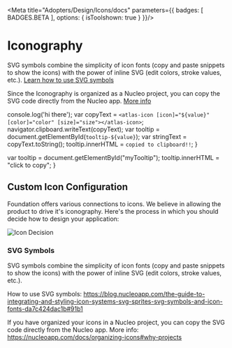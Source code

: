 
<Meta title="Adopters/Design/Icons/docs" parameters={{ badges: [ BADGES.BETA ], options: { isToolshown: true } }}/>

<style>
{`
/* NOTE: This css is generated by Nucleo */
ul {
  display: flex;
  flex-wrap: wrap;
  justify-content: center;
  padding-left: 0;
}

ul li {
  border-radius: .4em;
  transition: background-color .2s;
  user-select: none;
  overflow: hidden;
  text-align: center;
  padding: 2em 1em 1em;
}

ul li:hover {
  background: hsla(0, 0%, 0%, 0.05);
  cursor: pointer;
}

ul p {
  display: block;
  font-size: 0.75rem;
  color: hsla(0, 0%, 0%, 0.5);
  user-select: text;
  cursor: pointer;
  max-width: 6rem;
  padding: 8px 0 4px;
}

ul p::selection {
  background: hsl(230, 93%, 66%);
  color: #fff;
}

ul p::-moz-selection {
  background: hsl(230, 93%, 66%);
  color: #fff;
}

.svg-wrapper {
  font-size: 32px;
}

.svg-wrapper svg {
  display: block;
  margin: 0 auto 10px;
}

/* --------------------------------

Icons

-------------------------------- */

:root {
  --icon-color-primary: inherit;
  --icon-color-secondary: currentColor;
}

.icon {
  display: inline-block;
  color: var(--icon-color-primary); /* icon primary color */
  height: 1em;
  width: 1em;
  line-height: 1;
  flex-shrink: 0;
  max-width: initial;
}

.icon use {
  /* icon secondary color */
  fill: var(--icon-color-secondary);
  stroke: var(--icon-color-secondary);
}

.css-122ju8q {
    padding: 0;
}

.icon-name {
    font-size: 12px;
}

/* --------------------------------

Caps/Corners

-------------------------------- */

.icon use {
  --icon-stroke-linecap-butt: butt;
  stroke-miterlimit: 10;
  stroke-linecap: square;
  stroke-linejoin: miter;
}

.stroke-round use {
  --icon-stroke-linecap-butt: round;
  stroke-linecap: round;
  stroke-linejoin: round;
}

/* --------------------------------

    
    `}
</style>

# Iconography

SVG symbols combine the simplicity of icon fonts (copy and paste snippets to show the icons) with the power of inline SVG (edit colors, stroke values, etc.). [Learn how to use SVG symbols](https://blog.nucleoapp.com/the-guide-to-integrating-and-styling-icon-systems-svg-sprites-svg-symbols-and-icon-fonts-da7c424dac1b#91b1)

Since the Iconography is organized as a Nucleo project, you can copy the SVG code directly from the Nucleo app. [More info](https://nucleoapp.com/docs/organizing-icons#why-projects)




  console.log('hi there');
  var copyText = `<atlas-icon [icon]="${value}" [color]="color" [size]="size"></atlas-icon>`;
  navigator.clipboard.writeText(copyText);
  var tooltip = document.getElementById(`tooltip-${value}`);
  var stringText = copyText.toString();
  tooltip.innerHTML = `copied to clipboard!!`;
}

  var tooltip = document.getElementById("myTooltip");
  tooltip.innerHTML = "click to copy";
}


## Custom Icon Configuration

Foundation offers various connections to icons. We believe in allowing the product to drive it's iconography. Here's the process in which you should decide how to design your application:

<atlas-icon icon="icon-cloud-upload-24" color="text-base"></atlas-icon>

![Icon Decision](./atlas-docs/icon_decision.png)

### SVG Symbols

SVG symbols combine the simplicity of icon fonts (copy and paste snippets to show the icons) with the power of inline SVG (edit colors, stroke values, etc.). 

How to use SVG symbols:
https://blog.nucleoapp.com/the-guide-to-integrating-and-styling-icon-systems-svg-sprites-svg-symbols-and-icon-fonts-da7c424dac1b#91b1

If you have organized your icons in a Nucleo project, you can copy the SVG code directly from the Nucleo app. More info:
https://nucleoapp.com/docs/organizing-icons#why-projects

